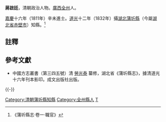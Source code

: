 '''蔣啟廷'''，清朝政治人物。[[廣西|廣西]][[全州|全州]]人。

[[嘉慶|嘉慶]]十六年（1811年）辛未進士。[[道光|道光]]十二年（1832年）攝[[湖北|湖北]][[蒲圻縣|蒲圻縣]]（今屬[[湖北省|湖北省]][[赤壁市|赤壁市]]）知縣。<ref>《蒲圻縣志·卷一·職官》</ref>

==註釋==
{{reflist}}

==參考文獻==
*中國方志叢書（第三四五號）清 [[勞光泰|勞光泰]] 纂修，湖北省《蒲圻縣志》，據清道光十六年刊本影印。成文出版社出版。

{{-}}
{{start box}}
{{s-off}}
{{succession box|[[唐瀛士|唐瀛士]]|[[林鳳儀|林鳳儀]]|[[湖北|湖北]][[蒲圻縣|蒲圻縣]][[蒲圻縣知縣列表|知縣]]|<small>[[道光|道光]]十二年（1832年）攝</small>}}
{{end box}}

{{嘉慶十六年辛未科殿試金榜}}
{{DEFAULTSORT:Jiang蔣}}
[[Category:清朝蒲圻縣知縣|Category:清朝蒲圻縣知縣]]
[[Category:全州縣人|Category:全州縣人]]
[[Category:蔣姓|T]]